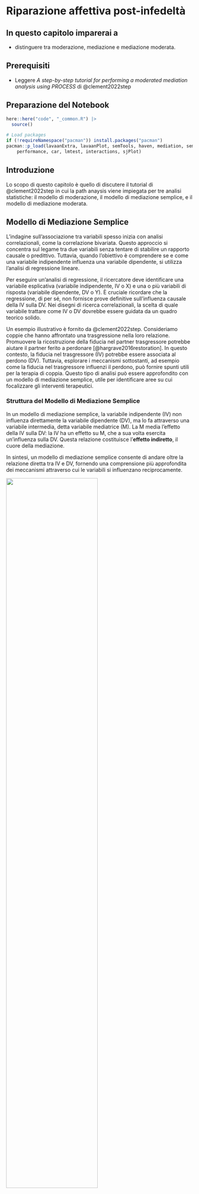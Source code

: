 # Riparazione affettiva post-infedeltà {#sec-path-analysis-clement}

::: callout-important
## In questo capitolo imparerai a

- distinguere tra moderazione, mediazione e mediazione moderata.
:::

::: callout-tip
## Prerequisiti

- Leggere *A step-by-step tutorial for performing a moderated mediation analysis using PROCESS* di @clement2022step
:::

::: callout-caution
## Preparazione del Notebook

```r
here::here("code", "_common.R") |> 
  source()

# Load packages
if (!requireNamespace("pacman")) install.packages("pacman")
pacman::p_load(lavaanExtra, lavaanPlot, semTools, haven, mediation, semPlot, 
    performance, car, lmtest, interactions, sjPlot)
```
:::


## Introduzione

Lo scopo di questo capitolo è quello di discutere il tutorial di @clement2022step in cui la path anaysis viene impiegata per tre analisi statistiche: il modello di moderazione, il modello di mediazione semplice, e il modello di mediazione moderata.

## Modello di Mediazione Semplice

L'indagine sull'associazione tra variabili spesso inizia con analisi correlazionali, come la correlazione bivariata. Questo approccio si concentra sul legame tra due variabili senza tentare di stabilire un rapporto causale o predittivo. Tuttavia, quando l'obiettivo è comprendere se e come una variabile indipendente influenza una variabile dipendente, si utilizza l'analisi di regressione lineare. 

Per eseguire un'analisi di regressione, il ricercatore deve identificare una variabile esplicativa (variabile indipendente, IV o X) e una o più variabili di risposta (variabile dipendente, DV o Y). È cruciale ricordare che la regressione, di per sé, non fornisce prove definitive sull'influenza causale della IV sulla DV. Nei disegni di ricerca correlazionali, la scelta di quale variabile trattare come IV o DV dovrebbe essere guidata da un quadro teorico solido.

Un esempio illustrativo è fornito da @clement2022step. Consideriamo coppie che hanno affrontato una trasgressione nella loro relazione. Promuovere la ricostruzione della fiducia nel partner trasgressore potrebbe aiutare il partner ferito a perdonare [@hargrave2016restoration]. In questo contesto, la fiducia nel trasgressore (IV) potrebbe essere associata al perdono (DV). Tuttavia, esplorare i meccanismi sottostanti, ad esempio come la fiducia nel trasgressore influenzi il perdono, può fornire spunti utili per la terapia di coppia. Questo tipo di analisi può essere approfondito con un modello di mediazione semplice, utile per identificare aree su cui focalizzare gli interventi terapeutici.

### Struttura del Modello di Mediazione Semplice

In un modello di mediazione semplice, la variabile indipendente (IV) non influenza direttamente la variabile dipendente (DV), ma lo fa attraverso una variabile intermedia, detta variabile mediatrice (M). La M media l'effetto della IV sulla DV: la IV ha un effetto su M, che a sua volta esercita un'influenza sulla DV. Questa relazione costituisce l'**effetto indiretto**, il cuore della mediazione. 

In sintesi, un modello di mediazione semplice consente di andare oltre la relazione diretta tra IV e DV, fornendo una comprensione più approfondita dei meccanismi attraverso cui le variabili si influenzano reciprocamente.

::: {#fig-clement-1}
![](../../figures/clement_2022.png){width="70%"}

Pannello A: Mediazione semplice; Pannello B: Moderazione; e Pannello C: Modelli di Mediazione Moderata. Nel Pannello A, le linee tratteggiate indicano il percorso indiretto (ab), mentre la linea continua indica il percorso diretto (c'). (Figura tratta da @clement2022step)
:::

La ricerca ha evidenziato che la fiducia in un partner romantico è positivamente associata alla compassione per quel partner (Salazar, 2015) e che la compassione rappresenta uno dei più forti predittori del perdono (Davis, 2017). Di conseguenza, si potrebbe ipotizzare che la fiducia influenzi il perdono attraverso la compassione per il partner romantico. In termini di analisi, questo si traduce in un modello di mediazione, in cui:

1. **La fiducia nel partner romantico influenza la compassione per il partner** (percorso $a$);
2. **La compassione per il partner influenza il perdono di quel partner** (percorso $b$).

Questa relazione combinata rappresenta l'**effetto indiretto** della fiducia sul perdono mediato dalla compassione ($ab$). Se i risultati dell'analisi mostrano che l'effetto indiretto è consistente e rilevante, si potrebbe concludere che la compassione media il rapporto tra fiducia e perdono. Al contrario, un effetto indiretto trascurabile indicherebbe che la compassione non svolge un ruolo significativo in questa associazione.

### Effetti Diretti e Indiretti in un Modello di Mediazione

Oltre all'effetto indiretto, un modello di mediazione permette di esaminare l'**effetto diretto** della variabile indipendente (IV) sulla variabile dipendente (DV). Nel contesto di questo esempio, ciò implica verificare se la fiducia nel partner romantico è direttamente associata al perdono quando si controlla per la compassione. 

- L’**effetto diretto** ($c′$) rappresenta il collegamento tra fiducia e perdono senza passare attraverso la compassione.
- L’**effetto totale** ($c$) è la somma dell’effetto diretto ($c′$) e dell’effetto indiretto ($a \times b$): 

  $$
  c = c′ + (a \times b)
  $$

### Tipologie di Mediazione

Nella letteratura si distinguono due tipi principali di mediazione (Meule, 2019):

1. **Mediazione completa**: l’effetto indiretto ($ab$) è significativo, mentre l’effetto diretto ($c′$) non lo è, suggerendo che la variabile mediatrice spiega completamente la relazione tra IV e DV.  
2. **Mediazione parziale**: sia l’effetto indiretto ($ab$) che l’effetto diretto ($c′$) sono significativi, indicando che la variabile mediatrice spiega solo una parte della relazione tra IV e DV.

### Implicazioni del Modello

Analizzare un modello di mediazione semplice può offrire preziose informazioni sui meccanismi attraverso cui la compassione collega fiducia e perdono in una relazione romantica. Tuttavia, potrebbe essere altrettanto importante esplorare le condizioni in cui la fiducia è associata alla compassione. Questo richiederebbe un modello di moderazione, che consente di esaminare se e come una variabile moderatrice influenzi la relazione tra fiducia e compassione. 

Combinare modelli di mediazione e moderazione offre un quadro più completo delle dinamiche psicologiche all'interno delle relazioni romantiche, migliorando la comprensione dei processi sottostanti e delle possibili implicazioni per interventi terapeutici.

## Modello di Moderazione

Un modello di moderazione esplora se una terza variabile, chiamata moderatore (W), influenza la forza o la direzione della relazione tra una variabile indipendente (IV) e una variabile dipendente (DV). In particolare, il ruolo del moderatore aiuta a identificare le condizioni specifiche in cui un effetto è più o meno forte, presente o assente, oppure positivo o negativo. Come afferma Hayes (2018, p. 220): 

> "Identificare un moderatore di un effetto aiuta a stabilire le condizioni limite di quell'effetto o le circostanze, gli stimoli o il tipo di persone per cui l'effetto è maggiore o minore, presente o assente, positivo o negativo, e così via."

Dal punto di vista statistico, testare un modello di moderazione equivale a esaminare un'interazione tra variabili, come avviene nell'analisi della varianza (ANOVA; Frazier, Tix, & Barron, 2004). Un’interazione è presente quando l’effetto dell’IV sulla DV cambia a seconda del livello di W (Hayes, 2018). In altre parole, l’obiettivo è verificare se l’associazione tra IV e DV varia in funzione dei diversi livelli di W.

La **Figura 1B** rappresenta un diagramma di un modello di moderazione. Tornando all’esempio di fiducia, compassione e perdono, potremmo essere interessati a capire in quali circostanze la fiducia è più fortemente associata alla compassione. Nella letteratura sui comportamenti sociali sani, l’umiltà è considerata un fattore cruciale per la coltivazione della compassione (Worthington & Allison, 2018). Ad esempio, studi hanno dimostrato che percepire il proprio partner romantico come umile è associato a una maggiore considerazione del partner come compassionevole (McDonald, Olson, Goddard, & Marshall, 2018). Inoltre, la fiducia e l’umiltà sono positivamente correlate (Wang, Edwards, & Hill, 2017). 

Si potrebbe dunque ipotizzare un modello di moderazione in cui l’associazione tra fiducia e compassione per il partner romantico dipende dalla percezione del partner come umile. In questo caso, il livello di umiltà percepita (W) modera l’effetto della fiducia (IV) sulla compassione (DV).

## Modello di Mediazione Moderata

Il concetto di **mediazione moderata**, introdotto da James e Brett (1984), si riferisce all’analisi di come un moderatore (W) influenzi l’intensità di un effetto indiretto (Preacher, Rucker, & Hayes, 2007). In particolare, si parla di mediazione moderata quando l’effetto mediato di una variabile indipendente (IV) su una variabile dipendente (DV) attraverso una variabile mediatrice (M) dipende dai livelli del moderatore (W). 

La **Figura 1C** rappresenta un modello di mediazione moderata. Riprendendo l’esempio precedente, si potrebbe ipotizzare che la fiducia nel partner romantico (IV) sia associata al perdono (DV) attraverso la compassione per il partner (M), ma che questa relazione mediata dipenda dalla percezione del partner come umile (W). 

In questo caso: 

- La fiducia (X) influenza la compassione (M) attraverso il percorso \(a\);  
- La compassione (M) influenza il perdono (Y) attraverso il percorso \(b\);  
- L'effetto indiretto (\(ab\)) è condizionato dal livello di umiltà percepita (W).  

Un modello di mediazione moderata consente di esplorare come e quando una relazione mediata si manifesta, fornendo una comprensione più approfondita dei processi psicologici sottostanti. Ad esempio, l’associazione tra fiducia e perdono mediata dalla compassione potrebbe essere più forte nelle relazioni in cui il partner è percepito come umile, mentre potrebbe indebolirsi o essere assente in relazioni in cui il partner non è considerato umile. 

Questi modelli offrono strumenti potenti per identificare non solo le relazioni tra le variabili, ma anche le condizioni che influenzano tali relazioni, con implicazioni significative per la ricerca e le applicazioni pratiche.

## Esempio di Mediazione Moderata

Nel suo tutorial, @clement2022step presenta un esempio basato sui dati di uno studio che ha analizzato la relazione tra fiducia di coppia, compassione verso il partner che ha commesso un’offesa, percezione di quel partner come umile, e perdono in individui che hanno vissuto un “attaccamento ferito” nella loro relazione romantica. 
Le ferite da attaccamento sono definite come violazioni percepite della fiducia o abbandoni che si verificano in momenti critici, quando il sostegno e la cura del partner romantico erano particolarmente necessari (Johnson, Makinen, & Millikin, 2001). In questi casi, il ripristino della fiducia e il perdono giocano un ruolo centrale nel processo di riparazione della relazione.

### Definizioni Chiave

1. **Fiducia di coppia**: In questo studio, la fiducia è stata definita come il grado di percezione del partner ferito rispetto all’onestà e alla buona volontà del partner che ha commesso l’offesa (Larzelere & Huston, 1980). La fiducia rappresenta un elemento essenziale per ricostruire un legame dopo una violazione.  

2. **Perdono**: Il perdono è stato operazionalizzato come la presenza di alte motivazioni benevolenti (es. buona volontà) e la riduzione di motivazioni di evitamento o vendetta nei confronti del partner offensivo. Questo approccio cattura la complessità del perdono, inteso non solo come un’assenza di risentimento, ma anche come un’attiva disposizione al bene dell’altro.

3. **Compassione**: La compassione per il partner rappresenta un elemento chiave nel superare l’offesa, riflettendo empatia e il desiderio di alleviare la sofferenza dell’altro.

4. **Umiltà**: La percezione del partner come umile è stata identificata come un fattore cruciale, in grado di influenzare il modo in cui la fiducia si traduce in compassione e, in ultima analisi, in perdono. Studi precedenti hanno evidenziato che l’umiltà del partner è strettamente associata alla capacità di riconoscere l’offesa e lavorare per ripararla (McDonald, Olson, Goddard, & Marshall, 2018).

### Applicazione della Mediazione Moderata

L’esempio esamina se la percezione dell’umiltà del partner moderi il percorso mediato tra fiducia e perdono attraverso la compassione. In altre parole:

- **Fiducia → Compassione**: La fiducia nel partner che ha commesso l’offesa aumenta la compassione verso di lui/lei.  
- **Compassione → Perdono**: Maggiore compassione porta a livelli più alti di perdono.  
- **Moderazione (Umiltà)**: L’associazione tra fiducia e compassione è più forte quando il partner è percepito come umile.

Questo modello di mediazione moderata permette di comprendere non solo come la fiducia influenza il perdono, ma anche le circostanze in cui questa relazione è più efficace. Ad esempio, in coppie in cui il partner offensivo non è percepito come umile, la fiducia potrebbe avere un impatto più debole sulla compassione, riducendo così la probabilità di perdono. 

### Implicazioni per la Ricerca e l’Intervento

L’utilizzo di un modello di mediazione moderata fornisce informazioni preziose per interventi clinici e terapeutici. Comprendere il ruolo dell’umiltà potrebbe aiutare i terapeuti a concentrare gli interventi sull’aumento della percezione di umiltà nel partner offensivo, promuovendo così compassione e perdono. Questo approccio mira a ripristinare la fiducia e a ricostruire relazioni compromesse da ferite da attaccamento. 

**Partecipanti**

Il campione utilizzato per questo tutorial era composto da 138 persone che hanno riferito di aver vissuto una ferita da attaccamento nella loro attuale relazione romantica e di aver perdonato il proprio partner. 

I partecipanti hanno completato i questionari auto-compilati online.

I partecipanti hanno descritto brevemente la ferita da attaccamento subita nella relazione e indicato se avevano perdonato o meno il partner romantico per tale ferita (sì/no).

La fiducia di coppia è stata misurata utilizzando la **Dyadic Trust Scale** (DTS; Larzelere & Huston, 1980), composta da 8 item valutati su una scala da 1 (fortemente d'accordo) a 7 (fortemente in disaccordo).

La compassione verso il partner è stata misurata con la **Compassion Scale** (CS; Pommier, Neff, & Tóth-Király, 2020), modificata per riflettere la compassione verso il partner che ha commesso l'offesa. La scala includeva 16 item valutati da 1 (quasi mai) a 5 (quasi sempre).

La percezione del partner come umile è stata misurata con la **Relational Humility Scale** (RHS; Davis et al., 2011), modificata per riflettere i sentimenti attuali del partner ferito verso il partner che ha commesso l'offesa. Gli item sono stati valutati su una scala da 1 (fortemente in disaccordo) a 5 (fortemente d'accordo).

Il perdono del partner che ha commesso l'offesa è stato misurato con il **Transgressions-related Interpersonal Motivations Inventory** (TRIM; McCullough et al., 1998; McCullough, Fincham, & Tsang, 2003). Il TRIM misura:

- Motivazione ad evitare il partner.
- Motivazione a cercare vendetta.
- Motivazione a dimostrare benevolenza verso il partner.

Per questo studio, il perdono è stato definito come bassi livelli di motivazione ad evitare o vendicarsi del partner, e alti livelli di motivazione benevolente verso di lui/lei. L'esempio discusso nel tutorial include solo la sottoscala della benevolenza del TRIM-18.

```r
#| vscode: {languageId: r}
# Load the data from SPSS file
data <- read_sav(here::here("data", "clement_2022.sav"))
```

```r
#| vscode: {languageId: r}
glimpse(data)
```

```r
#| vscode: {languageId: r}
# Statistiche descrittive
describe(data)
```

```r
#| vscode: {languageId: r}
# Identificazione degli outliers per ogni variabile
outliers_results <- check_outliers(data)

# Visualizzazione dei risultati
print(outliers_results)
```

```r
#| vscode: {languageId: r}
# Visualizzare un boxplot con outliers
boxplot(data, main = "Boxplot delle variabili", col = "lightblue", las = 2)
```

## Indipendenza

Per soddisfare l'assunzione di indipendenza nella regressione, i residui del modello devono essere indipendenti. Questo significa che l'errore nella stima di un partecipante non deve influenzare l'errore nella stima di un altro partecipante. Nel nostro esempio, ciò vuol dire che l'errore nella stima del punteggio di benevolenza di un partecipante non dovrebbe influenzare l'errore nella stima del punteggio di un altro partecipante. Per verificare questa assunzione, utilizzeremo la statistica di Durbin-Watson, che testa la presenza di autocorrelazione nei termini di errore (Uyanto, 2020).

La statistica di Durbin-Watson varia tra 0 e 4, e valori compresi tra 1.5 e 2.5 indicano che l'assunzione di indipendenza è rispettata (Glen, 2022). 

In R, possiamo utilizzare la funzione `durbinWatsonTest()` dal pacchetto **car** per testare l'assunzione di indipendenza dei residui in un modello di regressione.

Prima di testare l'indipendenza dei residui, dobbiamo definire un modello di regressione. Per esempio, possiamo creare un modello dove `TRIM_Ben` è la variabile dipendente e `DTST`, `CS_TOT` e `RHSTOT` sono le variabili indipendenti:

```r
#| vscode: {languageId: r}
# Creazione del modello di regressione
model <- lm(TRIM_Ben ~ DTST + CS_TOT + RHSTOT, data = data)
```

Dopo aver creato il modello, possiamo testare l'indipendenza dei residui utilizzando la funzione `durbinWatsonTest()`:

```r
#| vscode: {languageId: r}
# Esecuzione del test di Durbin-Watson per verificare l'indipendenza dei residui
dw_test <- durbinWatsonTest(model)

# Visualizzazione del risultato
print(dw_test)
```

Il valore del test di Durbin-Watson varierà tra 0 e 4, e un valore compreso tra **1.5 e 2.5** indica che l'assunzione di indipendenza dei residui è soddisfatta. Possiamo quindi procedere a verificare la successiva assunzione, cioè quella di linearità.

## Linearità

Un'ipotesi fondamentale nella regressione è che le variabili indipendenti (IV) siano correlate con la variabile dipendente (DV) in modo lineare. Questo significa che all'aumentare o al diminuire delle IV, i valori della DV aumentano o diminuiscono in modo proporzionale. Per verificare questa ipotesi, si può tracciare un grafico tra le IV e la DV, oppure utilizzare grafici parziali per verificare la relazione lineare tra ciascuna IV e la DV.

Nel suo tutorial, @clement2022step verifica l'assunzione di linearità tra tutte le variabili usando un grafico di dispersione che confronta i residui studentizzati (SRE_1) e i valori previsti non standardizzati (PRE_1).

```r
#| vscode: {languageId: r}
# Calcolare i residui studentizzati e i valori previsti
SRE_1 <- rstudent(model) # Residui studentizzati
PRE_1 <- predict(model) # Valori previsti non standardizzati

# Creare un grafico di dispersione per verificare la linearità
plot(PRE_1, SRE_1,
    main = "Verifica della linearità: residui vs valori previsti",
    xlab = "Valori previsti (PRE_1)",
    ylab = "Residui studentizzati (SRE_1)",
    pch = 19, col = "blue"
)
abline(h = 0, col = "red", lwd = 2)
```

Se i punti nel grafico sono distribuiti in modo casuale attorno alla linea orizzontale (che rappresenta i residui pari a 0), l'assunzione di linearità è soddisfatta. Se invece si notano dei pattern, questo potrebbe essere indicativo di una violazione della linearità.

## Omoschedasticità

L'assunzione di **omoschedasticità** richiede che l'errore nella relazione tra le variabili indipendenti (IV) e la variabile dipendente (DV) sia costante su tutti i valori delle IV. Quando questa assunzione è violata, si verifica **eteroschedasticità**, che significa che l'errore (la variabilità nei punteggi della DV non spiegata dalle IV) varia in base ai punteggi della DV (Osborne & Waters, 2002). Per verificare se questa assunzione è soddisfatta, possiamo utilizzare lo stesso grafico di dispersione dei residui che abbiamo creato prima. Se i residui sono distribuiti in modo casuale attorno ai valori previsti e formano una forma rettangolare, possiamo concludere che l'assunzione di omoschedasticità è soddisfatta.

```r
#| vscode: {languageId: r}
 # Calcolo dei residui e dei valori previsti
 residuals <- resid(model)
 predicted_values <- predict(model)

 # Grafico di dispersione per verificare l'omoschedasticità
 plot(predicted_values, residuals,
     main = "Verifica dell'omoschedasticità: Residui vs Valori previsti",
     xlab = "Valori previsti",
     ylab = "Residui",
     pch = 19, col = "blue"
 )
 abline(h = 0, col = "red", lwd = 2)
```

- Se i punti nel grafico sono distribuiti casualmente attorno alla linea orizzontale (che rappresenta residui pari a 0) e non mostrano alcun pattern evidente (ad esempio, non formano un cono o una forma curva), allora l'assunzione di omoschedasticità è soddisfatta.
- Se invece i punti mostrano una dispersione non uniforme (ad esempio, aumentano o diminuiscono con i valori previsti), potrebbe esserci eteroschedasticità, e l'assunzione sarebbe violata.

È anche possibile  eseguire un test statistico per l'omoschedasticità, come il test di Breusch-Pagan, utilizzando il pacchetto `lmtest`:

```r
#| vscode: {languageId: r}
bptest(model)
```

- Se il **p-value** è alto (di solito > 0.05), non ci sono evidenze di eteroschedasticità e l'assunzione di omoschedasticità è soddisfatta.
- Se il **p-value** è basso (di solito < 0.05), c'è eteroschedasticità e l'assunzione è violata.

## Multicollinearità

Quando due o più variabili indipendenti (IV) sono fortemente correlate tra loro, potrebbe esserci **multicollinearità**, il che significa che i punteggi di una o più IV sono determinati da altre IV nel modello (Kim, 2019). Per verificare se esiste multicollinearità, possiamo calcolare il **fattore di inflazione della varianza** (VIF) o la **statistica di tolleranza**. Queste due misure sono reciproche, quindi è sufficiente controllarne una. 

- La **tolleranza** dovrebbe essere superiore a 0.1.
- Il **VIF** non dovrebbe superare il valore di 10 (Miles, 2005).

```r
#| vscode: {languageId: r}
 # Calcolo del VIF per le variabili indipendenti
 vif_values <- vif(model)

 # Visualizzazione dei valori VIF
 print(vif_values)
```

- Se tutti i valori di **VIF** sono inferiori a 10, non c'è multicollinearità nel modello.
- Se trovi valori di **VIF** superiori a 10, potresti avere un problema di multicollinearità e dovresti considerare di rimuovere o combinare alcune variabili indipendenti.

## Normalità

L'assunzione di **normalità** richiede che i residui, ossia gli errori nella stima, siano distribuiti normalmente (Hayes, 2018). Per verificare questa assunzione, possiamo ispezionare visivamente l'istogramma dei residui sovrapposto a una curva di normalità e un grafico P-P (probability-probability plot). 

- **Istogramma**: Se i residui sono distribuiti normalmente, l'istogramma avrà una forma simile a una campana.
- **Grafico P-P**: Se i punti si allineano bene lungo la diagonale, significa che la distribuzione è normale.

Anche se ci sono piccole deviazioni dalla normalità, la regressione è robusta a violazioni non gravi della normalità, quindi possiamo comunque procedere con l'analisi.

**Verificare la normalità visivamente**

Creeremo un istogramma dei residui e sovrapporremo una curva di densità normale per vedere se i residui seguono una distribuzione normale.

```r
#| vscode: {languageId: r}
# Calcolo dei residui
residuals <- resid(model)

# Creare l'istogramma con curva di normalità sovrapposta
hist(residuals,
    prob = TRUE, main = "Istogramma dei residui",
    xlab = "Residui", col = "lightblue", border = "black"
)

# Sovrapporre la curva di normalità
lines(density(residuals), col = "red", lwd = 2)
```

Se la curva rossa (curva di densità) segue bene la forma dell'istogramma, possiamo concludere che i residui sono distribuiti normalmente.

Un altro metodo per verificare la normalità è creare un grafico P-P (probability-probability plot).

```r
#| vscode: {languageId: r}
# Creazione del P-P plot
qqnorm(residuals, main = "Grafico P-P dei residui")
qqline(residuals, col = "red", lwd = 2)
```

Se i punti nel grafico P-P seguono da vicino la linea diagonale, i residui sono distribuiti normalmente. Se ci sono alcune deviazioni, la regressione è comunque robusta a violazioni lievi della normalità.

## Analisi di moderazione

Per determinare se esiste una relazione di moderazione tra DTST (fiducia di coppia) e RHSTOT (umiltà percepita del partner), possiamo fare riferimento ai risultati dell'output del seguente modello di regressione lineare:

```r
#| vscode: {languageId: r}
# Creare il modello di moderazione
model <- lm(CS_TOT ~ DTST * RHSTOT, data = data)
summary(model)
```

Dalla tabella dei coefficienti, possiamo notare che:

- L'intercetta ha un valore stimato di 74.86, con un errore standard di 9.90, risultando altamente significativa (p < 0.001).
- L'effetto principale di *DTST* (fiducia di coppia) è negativo (b = -0.517), ma non significativo al 5% (p = 0.0662).
- L'effetto principale di *RHSTOT* (percezione dell'umiltà del partner) è anch'esso negativo (b = -0.355), ma non significativo (p = 0.1439).
- Tuttavia, l'interazione tra *DTST* e *RHSTOT* risulta significativa (b = 0.0143, p = 0.0224), suggerendo che l'effetto di *DTST* su *CS_TOT* varia in base ai livelli di *RHSTOT*.

### Interpretazione dell'interazione
Poiché l'interazione è significativa, significa che l'associazione tra la fiducia di coppia (*DTST*) e la compassione verso il partner che ha ferito (*CS_TOT*) dipende dalla percezione dell'umiltà del partner (*RHSTOT*). Questo implica che la fiducia di coppia avrà un effetto diverso sulla compassione a seconda del livello di umiltà percepita.

### Pendenze semplici
Per visualizzare questa interazione, possiamo usare un grafico che mostra l'effetto di *DTST* (fiducia di coppia) su *CS_TOT* (compassione) a tre livelli di *RHSTOT* (umiltà percepita del partner): alla media, e a ±1 deviazione standard dalla media. Il codice fornito per visualizzare le pendenze semplici è:

```r
#| vscode: {languageId: r}
# Calcolo della media e delle deviazioni standard di RHSTOT
mean_RHSTOT <- mean(data$RHSTOT, na.rm = TRUE)
sd_RHSTOT <- sd(data$RHSTOT, na.rm = TRUE)

# Stampa dei valori
mean_RHSTOT
sd_RHSTOT

# Visualizzare le semplici pendenze dell'interazione usando la media e ± 1 SD
interact_plot(model,
    pred = DTST, modx = RHSTOT,
    modx.values = c(mean_RHSTOT - sd_RHSTOT, mean_RHSTOT, mean_RHSTOT + sd_RHSTOT),
    plot.points = TRUE,
    main.title = "Interazione tra DTST e RHSTOT su CS_TOT",
    x.label = "Fiducia di coppia (DTST)",
    y.label = "Compassione (CS_TOT)",
    legend.main = "Umiltà del partner (RHSTOT)"
)
```

Dal grafico risultante, possiamo visualizzare le pendenze dell'interazione, mostrando come l'effetto della fiducia di coppia sulla compassione cambi in base ai diversi livelli di umiltà percepita del partner. Questo tipo di visualizzazione permette di vedere chiaramente che quando *RHSTOT* è alto (partner percepito come molto umile), l'effetto di *DTST* su *CS_TOT* aumenta.

## Analisi della Mediazione

Ora dobbiamo capire se c'è un'associazione diretta tra la variabile indipendente (*X*, ad esempio, la fiducia di coppia) e la variabile dipendente (*Y*, ad esempio, il perdono). Per farlo, analizziamo il riepilogo del modello per la variabile di esito *TRIM_Ben* (che rappresenta il perdono).

```r
#| vscode: {languageId: r}
# Definizione del modello di mediazione
model <- "
  # Effetto diretto di DTST su TRIM_Ben
  TRIM_Ben ~ c_prime*DTST

  # Effetto di DTST su CS_TOT (mediazione)
  CS_TOT ~ a*DTST

  # Effetto di CS_TOT su TRIM_Ben (mediazione)
  TRIM_Ben ~ b*CS_TOT

  # Effetto indiretto (a * b)
  ab := a*b

  # Effetto totale di DTST su TRIM_Ben
  total := c_prime + ab
"

# Esegui il modello con i dati
fit <- sem(model, data = data)

# Riassunto dei risultati
summary(fit, fit.measures = TRUE, standardized = TRUE, rsquare = TRUE) |>
  print()
```

### Interpretazione del Modello di Mediazione

L'output di **lavaan** fornisce tutte le informazioni necessarie per interpretare il modello di mediazione, con particolare attenzione ai coefficienti standardizzati e non standardizzati. Poiché il modello presenta zero gradi di libertà, non è possibile interpretare gli indici di adattamento (CFI, TLI, RMSEA). L'interpretazione si concentra quindi sui coefficienti del modello di percorso.

### Effetto Diretto e Indiretto

- **Effetto diretto** (*c' path*): Il coefficiente di percorso standardizzato dell'effetto diretto di *DTST* (fiducia di coppia) su *TRIM_Ben* (perdono) è pari a 0.267, con un coefficiente non standardizzato di 0.148 (SE = 0.040, z = 3.691, p < 0.001). Questo risultato indica che la fiducia di coppia ha un effetto positivo diretto sul perdono. Le persone che hanno maggiore fiducia nel partner tendono a mostrare un livello più elevato di perdono, indipendentemente dalla compassione verso il partner.

- **Effetto indiretto** (*ab path*): Il coefficiente standardizzato per l'effetto indiretto di *DTST* su *TRIM_Ben*, mediato da *CS_TOT* (compassione), è pari a 0.104, con un coefficiente non standardizzato di 0.058 (SE = 0.022, z = 2.589, p = 0.010). Questo suggerisce che la fiducia di coppia influisce sul perdono anche attraverso la compassione. In altre parole, una maggiore fiducia nel partner porta a un aumento della compassione verso di lui, e questo incremento di compassione favorisce ulteriormente il perdono.

### Effetto Totale

- **Effetto totale**: Sommando gli effetti diretto e indiretto, l'effetto totale di *DTST* su *TRIM_Ben* è pari a 0.371, con un coefficiente non standardizzato di 0.205 (SE = 0.044, z = 4.690, p < 0.001). Ciò indica che la fiducia di coppia ha un'influenza complessiva positiva sul perdono, sia direttamente che attraverso la mediazione della compassione.

### Varianza Spiegata (R²)

- La fiducia di coppia e la compassione spiegano il **31.9%** della varianza in *TRIM_Ben* (perdono), suggerendo che questi predittori contribuiscono in modo sostanziale a spiegare il perdono.
- Inoltre, *DTST* spiega il **5.6%** della varianza in *CS_TOT* (compassione), indicando che una parte dell'influenza della fiducia di coppia è esercitata attraverso la compassione.

### Conclusioni

In sintesi:

1. **Effetto diretto**: La fiducia di coppia (*DTST*) ha un'influenza positiva diretta sul perdono (*TRIM_Ben*), con un coefficiente standardizzato pari a 0.267. Questo significa che, indipendentemente da altri fattori, le persone che hanno più fiducia nel partner sono più inclini a perdonare.
2. **Effetto indiretto**: Oltre all'effetto diretto, c'è un'influenza indiretta mediata dalla compassione (*CS_TOT*), con un coefficiente standardizzato pari a 0.104. Questo implica che la fiducia di coppia aumenta la compassione verso il partner, e la maggiore compassione favorisce ulteriormente il perdono.
3. **Effetto totale**: L'effetto complessivo della fiducia di coppia sul perdono, che include sia l'effetto diretto che quello mediato dalla compassione, è pari a 0.371, evidenziando un'influenza positiva e significativa.

### Implicazioni

Questi risultati suggeriscono che per promuovere il perdono, la fiducia nel partner è un fattore chiave. Tuttavia, anche la compassione verso il partner gioca un ruolo essenziale, mediando parte dell'effetto della fiducia sul perdono. Pertanto, lavorare sia sulla fiducia che sulla compassione potrebbe essere utile per migliorare la capacità di perdonare in una relazione di coppia. 

## Mediazione Moderata

```r
#| vscode: {languageId: r}
# Define the moderated mediation model (PROCESS model 7 equivalent)
# Here, DTST is the independent variable (X), CS_TOT is the mediator (M),
# TRIM_Ben is the outcome (Y), and RHSTOT is the moderator (W).

# Specify the model in lavaan syntax
model <- "
  # Direct effect of X on Y
  TRIM_Ben ~ c*DTST + b*CS_TOT + d*RHSTOT + e*DTST:RHSTOT

  # Mediation pathway (X -> M -> Y)
  CS_TOT ~ a*DTST + f*RHSTOT + g*DTST:RHSTOT

  # Indirect effect of X on Y through M (CS_TOT)
  indirect := a*b
  direct := c
  total := indirect + direct
"

# Fit the model
fit <- sem(model, data = data, se = "bootstrap", bootstrap = 100)

# Summary of the model
summary(fit, fit.measures = TRUE, standardized = TRUE, rsquare = TRUE) |> print()
```

### Interpretazione dell'Analisi di Mediazione Moderata

L'output del modello mostra un'analisi di mediazione moderata, dove la variabile *RHSTOT* (percezione dell'umiltà del partner) modera la relazione tra *DTST* (fiducia di coppia) e *TRIM_Ben* (perdono) tramite *CS_TOT* (compassione verso il partner).

Dall'indice di mediazione moderata, possiamo verificare se *RHSTOT* influenza l'effetto indiretto di *DTST* su *TRIM_Ben* attraverso *CS_TOT*. L'intervallo di confidenza per l'effetto moderato dell'umiltà del partner sull'effetto indiretto della fiducia di coppia va da 0.0001 a 0.0077, il che indica che la percezione dell'umiltà modera effettivamente l'effetto indiretto.

### Effetto Diretto e Indiretto

- **Effetto diretto** (*c path*): Il coefficiente per l'effetto diretto di *DTST* su *TRIM_Ben* è pari a 0.203, con un intervallo di confidenza che non include valori sufficientemente vicini allo zero (z = 1.378, p = 0.168), suggerendo che l'effetto diretto non è robusto. Tuttavia, il coefficiente indica una possibile relazione positiva tra la fiducia di coppia e il perdono.
  
- **Effetto indiretto** (*ab path*): L'effetto indiretto di *DTST* su *TRIM_Ben*, mediato da *CS_TOT*, è pari a -0.149, con un intervallo di confidenza che include valori vicini allo zero (z = -1.435, p = 0.151). Questo indica che l'effetto indiretto non è rilevante in questo modello.

- **Interazione moderata** (*g path*): La percezione dell'umiltà del partner modera l'effetto di *DTST* su *CS_TOT*, con un coefficiente di interazione pari a 0.014 (z = 2.162, p = 0.031). Questo suggerisce che la fiducia di coppia influenza la compassione in maniera diversa a seconda del livello di umiltà percepita del partner.

### Effetto Totale

L'effetto totale di *DTST* su *TRIM_Ben* (includendo l'effetto diretto e indiretto) è di 0.054 (z = 0.380, p = 0.704), il che suggerisce che la fiducia di coppia ha un'influenza complessiva molto ridotta sul perdono, in parte dovuta alla mancanza di un effetto indiretto rilevante.

### Varianza Spiegata (R²)

- La fiducia di coppia, la compassione, e l'umiltà percepita spiegano il **32.5%** della varianza in *TRIM_Ben* (perdono).
- Le stesse variabili spiegano il **11.7%** della varianza in *CS_TOT* (compassione).

### Conclusioni

In sintesi:

1. La fiducia di coppia (*DTST*) ha un'influenza diretta positiva, anche se debole, sul perdono (*TRIM_Ben*), ma l'effetto non è forte né chiaramente rilevante.
2. L'effetto indiretto della fiducia di coppia sul perdono, mediato dalla compassione (*CS_TOT*), non è particolarmente rilevante in questo modello.
3. L'umiltà percepita del partner (*RHSTOT*) modera significativamente la relazione tra fiducia di coppia e compassione, suggerendo che l'effetto della fiducia sul perdono può dipendere dal livello di umiltà percepita nel partner.

Nel complesso, questo modello di mediazione moderata mostra che l'umiltà del partner influenza la relazione tra fiducia e compassione, ma non ci sono prove chiare di un effetto indiretto significativo di *DTST* su *TRIM_Ben* attraverso *CS_TOT*.

## Considerazioni conclusive

Dalle tre analisi condotte emerge un quadro complesso della relazione tra fiducia di coppia (*DTST*), compassione verso il partner che ha ferito (*CS_TOT*) e perdono (*TRIM_Ben*). I risultati indicano che la fiducia di coppia ha un'influenza diretta e positiva sul perdono, anche se in alcuni modelli questo effetto non risulta sufficientemente robusto. Tuttavia, la fiducia di coppia sembra agire in modo più consistente attraverso il suo effetto mediato dalla compassione verso il partner.

Un aspetto chiave emerso dalle analisi è il ruolo della percezione dell'umiltà del partner (*RHSTOT*). Questa variabile non solo modera l'effetto della fiducia di coppia sulla compassione, ma contribuisce anche a modellare l'effetto complessivo della fiducia sul perdono. L'interazione tra fiducia di coppia e umiltà percepita evidenzia che, in contesti in cui il partner è percepito come umile, l'effetto della fiducia sulla compassione aumenta, il che a sua volta rafforza la propensione al perdono.

In sintesi, i risultati suggeriscono che:
1. La fiducia di coppia è un fattore rilevante per il perdono, ma la sua influenza è amplificata quando la compassione verso il partner funge da mediatore.
2. La percezione dell'umiltà del partner gioca un ruolo cruciale nel rafforzare il legame tra fiducia e compassione, sottolineando l'importanza del contesto relazionale.
3. Il perdono non è semplicemente una funzione della fiducia, ma è anche profondamente influenzato dalla capacità di sviluppare compassione verso il partner, soprattutto quando quest'ultimo è visto come umile e disposto a riconoscere il proprio errore.

Questi risultati offrono una visione sfumata della dinamica tra fiducia, compassione e perdono, suggerendo che interventi volti a promuovere il perdono in coppia dovrebbero considerare non solo il livello di fiducia tra i partner, ma anche la percezione di umiltà e la capacità di sviluppare compassione reciproca.

## Session Info

```r
#| vscode: {languageId: r}
sessionInfo()
```

